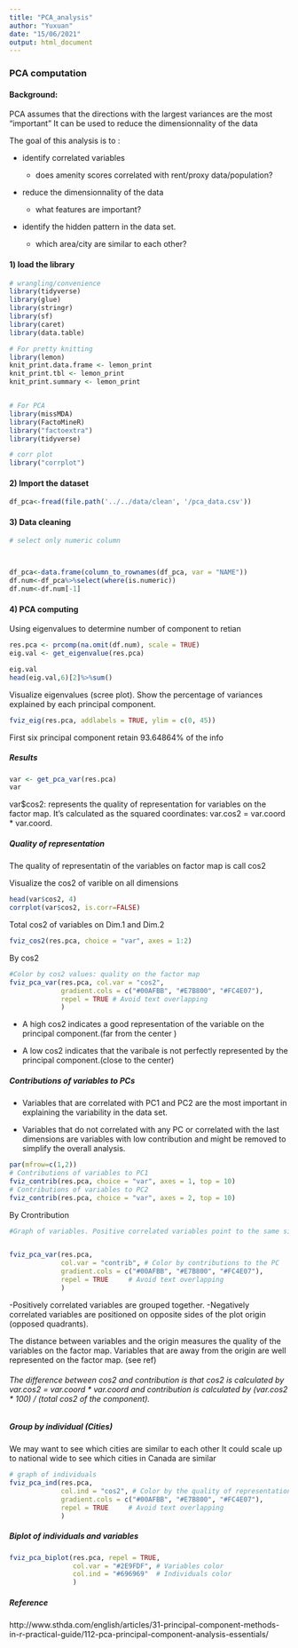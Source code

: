 ```yaml
---
title: "PCA_analysis"
author: "Yuxuan"
date: "15/06/2021"
output: html_document
---
```


### PCA computation


#### Background:
PCA assumes that the directions with the largest variances are the most "important"
It can be used to reduce the dimensionnality of the data

The goal of this analysis is to :

- identify correlated variables

  - does amenity scores correlated with rent/proxy data/population?
  
- reduce the dimensionnality of the data

  - what features are important?

- identify the hidden pattern in the data set.
 
  - which area/city are similar to each other?




#### 1) load the library

```R
# wrangling/convenience
library(tidyverse)
library(glue)
library(stringr)
library(sf)
library(caret)
library(data.table)

# For pretty knitting
library(lemon)
knit_print.data.frame <- lemon_print
knit_print.tbl <- lemon_print
knit_print.summary <- lemon_print


# For PCA
library(missMDA)
library(FactoMineR)
library("factoextra")
library(tidyverse)

# corr plot
library("corrplot")
```


#### 2) Import the dataset
```R
df_pca<-fread(file.path('../../data/clean', '/pca_data.csv'))

```



#### 3) Data cleaning

```R
# select only numeric column



df_pca<-data.frame(column_to_rownames(df_pca, var = "NAME"))
df.num<-df_pca%>%select(where(is.numeric))
df.num<-df.num[-1]


```


#### 4) PCA computing

Using eigenvalues to determine number of component to retian 
```R
res.pca <- prcomp(na.omit(df.num), scale = TRUE)
eig.val <- get_eigenvalue(res.pca)

eig.val
head(eig.val,6)[2]%>%sum()
```

Visualize eigenvalues (scree plot). 
Show the percentage of variances explained by each principal component.
```R
fviz_eig(res.pca, addlabels = TRUE, ylim = c(0, 45))
```

First six principal component retain 93.64864% of the info


##### Results

```R
var <- get_pca_var(res.pca)
var
```
var$cos2: represents the quality of representation for variables on the factor map. It’s calculated as the squared coordinates: var.cos2 = var.coord * var.coord.





##### Quality of representation

The quality of representatin of the variables on factor map is call cos2

Visualize the cos2 of varible on all dimensions 
```R
head(var$cos2, 4)
corrplot(var$cos2, is.corr=FALSE)
```
Total cos2 of variables on Dim.1 and Dim.2

```R
fviz_cos2(res.pca, choice = "var", axes = 1:2)

```

By cos2
```R
#Color by cos2 values: quality on the factor map
fviz_pca_var(res.pca, col.var = "cos2",
             gradient.cols = c("#00AFBB", "#E7B800", "#FC4E07"), 
             repel = TRUE # Avoid text overlapping
             )


```

- A high cos2 indicates a good representation of the variable on the principal component.(far from the center )

- A low cos2 indicates that the varibale is not perfectly represented by the principal component.(close to the center)

##### Contributions of variables to PCs

- Variables that are correlated with PC1  and PC2 are the most important in explaining the variability in the data set.

- Variables that do not correlated with any PC or correlated with the last dimensions are variables with low contribution and might be removed to simplify the overall analysis.

```R
par(mfrow=c(1,2))
# Contributions of variables to PC1
fviz_contrib(res.pca, choice = "var", axes = 1, top = 10)
# Contributions of variables to PC2
fviz_contrib(res.pca, choice = "var", axes = 2, top = 10)

```


By Crontribution 
```R
#Graph of variables. Positive correlated variables point to the same side of the plot. Negative correlated variables point to opposite sides of the graph.


fviz_pca_var(res.pca,
             col.var = "contrib", # Color by contributions to the PC
             gradient.cols = c("#00AFBB", "#E7B800", "#FC4E07"),
             repel = TRUE     # Avoid text overlapping
             )
```

-Positively correlated variables are grouped together.
-Negatively correlated variables are positioned on opposite sides of the plot origin (opposed quadrants).

The distance between variables and the origin measures the quality of the variables on the factor map. Variables that are away from the origin are well represented on the factor map. (see ref)



###### The difference between cos2 and contribution is that cos2 is calculated by var.cos2 = var.coord * var.coord and contribution is calculated by (var.cos2 * 100) / (total cos2 of the component).


##### Group by individual (Cities)

We may want to see which cities are similar to each other
It could scale up to national wide to see which cities in Canada are similar 



```R
# graph of individuals
fviz_pca_ind(res.pca,
             col.ind = "cos2", # Color by the quality of representation
             gradient.cols = c("#00AFBB", "#E7B800", "#FC4E07"),
             repel = TRUE     # Avoid text overlapping
             )
```



##### Biplot of individuals and variables

```R
fviz_pca_biplot(res.pca, repel = TRUE,
                col.var = "#2E9FDF", # Variables color
                col.ind = "#696969"  # Individuals color
                )
```

##### Reference
http://www.sthda.com/english/articles/31-principal-component-methods-in-r-practical-guide/112-pca-principal-component-analysis-essentials/


